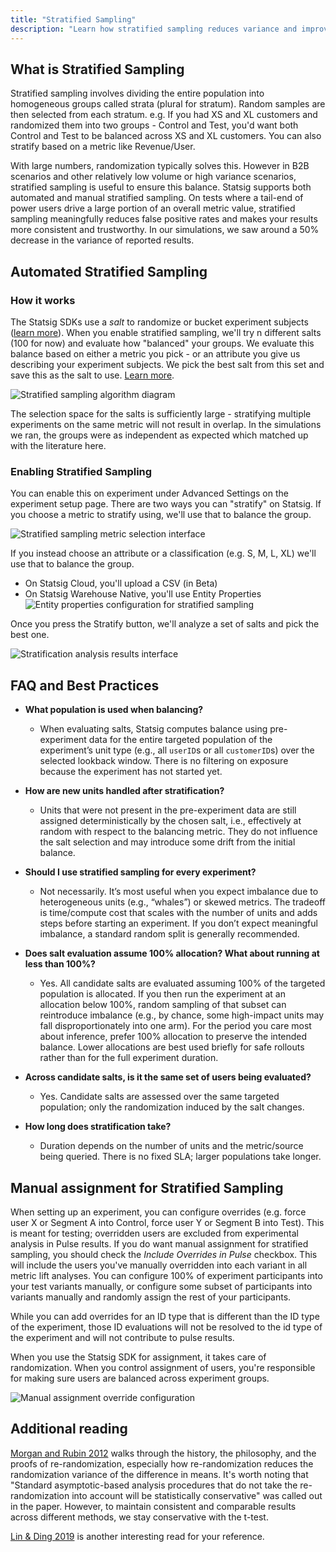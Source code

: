 ```yaml
---
title: "Stratified Sampling"
description: "Learn how stratified sampling reduces variance and improves experiment reliability in low volume or high variance scenarios."
---
```


## What is Stratified Sampling

Stratified sampling involves dividing the entire population into homogeneous groups called strata (plural for stratum). Random samples are then selected from each stratum. e.g. If you had XS and XL customers and randomized them into two groups - Control and Test, you'd want both Control and Test to be balanced across XS and XL customers. You can also stratify based on a metric like Revenue/User.

With large numbers, randomization typically solves this. However in B2B scenarios and other relatively low volume or high variance scenarios, stratified sampling is useful to ensure this balance. Statsig supports both automated and manual stratified sampling. On tests where a tail-end of power users drive a large portion of an overall metric value, stratified sampling meaningfully reduces false positive rates and makes your results more consistent and trustworthy. In our simulations, we saw around a 50% decrease in the variance of reported results.

## Automated Stratified Sampling

### How it works

The Statsig SDKs use a _salt_ to randomize or bucket experiment subjects ([learn more](/faq#how-does-bucketing-within-the-statsig-sdks-work)). When you enable stratified sampling, we'll try n different salts (100 for now) and evaluate how "balanced" your groups. We evaluate this balance based on either a metric you pick - or an attribute you give us describing your experiment subjects. We pick the best salt from this set and save this as the salt to use. [Learn more](https://statsig.com/blog/introducing-stratified-sampling).
<Frame>
  <img src="https://github.com/statsig-io/docs/assets/31516123/99f72b83-9f14-45a3-aa6e-ffcbd6211ec7" alt="Stratified sampling algorithm diagram" />
</Frame>

The selection space for the salts is sufficiently large - stratifying multiple experiments on the same metric will not result in overlap. In the simulations we ran, the groups were as independent as expected which matched up with the literature here.

### Enabling Stratified Sampling

You can enable this on experiment under Advanced Settings on the experiment setup page. There are two ways you can "stratify" on Statsig.
If you choose a metric to stratify using, we'll use that to balance the group.
<Frame>
  <img src="https://github.com/statsig-io/docs/assets/31516123/0cfc499d-4fdf-44a8-ba2a-3537ba5bb904" alt="Stratified sampling metric selection interface" />
</Frame>

If you instead choose an attribute or a classification (e.g. S, M, L, XL) we'll use that to balance the group.

- On Statsig Cloud, you'll upload a CSV (in Beta)
- On Statsig Warehouse Native, you'll use Entity Properties
  <Frame>
    <img src="https://github.com/statsig-io/docs/assets/31516123/102a839f-37fd-4443-807a-4b269f137490" alt="Entity properties configuration for stratified sampling" />
  </Frame>

Once you press the Stratify button, we'll analyze a set of salts and pick the best one.
<Frame>
  <img src="https://github.com/statsig-io/docs/assets/31516123/412f5c78-8c4f-4f16-88d3-60d3d3555ffd" alt="Stratification analysis results interface" />
</Frame>

## FAQ and Best Practices

- **What population is used when balancing?**

  - When evaluating salts, Statsig computes balance using pre-experiment data for the entire targeted population of the experiment’s unit type (e.g., all `userID`s or all `customerID`s) over the selected lookback window. There is no filtering on exposure because the experiment has not started yet.

- **How are new units handled after stratification?**

  - Units that were not present in the pre-experiment data are still assigned deterministically by the chosen salt, i.e., effectively at random with respect to the balancing metric. They do not influence the salt selection and may introduce some drift from the initial balance.

- **Should I use stratified sampling for every experiment?**

  - Not necessarily. It’s most useful when you expect imbalance due to heterogeneous units (e.g., “whales”) or skewed metrics. The tradeoff is time/compute cost that scales with the number of units and adds steps before starting an experiment. If you don’t expect meaningful imbalance, a standard random split is generally recommended.

- **Does salt evaluation assume 100% allocation? What about running at less than 100%?**

  - Yes. All candidate salts are evaluated assuming 100% of the targeted population is allocated. If you then run the experiment at an allocation below 100%, random sampling of that subset can reintroduce imbalance (e.g., by chance, some high-impact units may fall disproportionately into one arm). For the period you care most about inference, prefer 100% allocation to preserve the intended balance. Lower allocations are best used briefly for safe rollouts rather than for the full experiment duration.

- **Across candidate salts, is it the same set of users being evaluated?**

  - Yes. Candidate salts are assessed over the same targeted population; only the randomization induced by the salt changes.

- **How long does stratification take?**
  - Duration depends on the number of units and the metric/source being queried. There is no fixed SLA; larger populations take longer.

## Manual assignment for Stratified Sampling

When setting up an experiment, you can configure overrides (e.g. force user X or Segment A into Control, force user Y or Segment B into Test). This is meant for testing; overridden users are excluded from experimental analysis in Pulse results. If you do want manual assignment for stratified sampling, you should check the _Include Overrides in Pulse_ checkbox. This will include the users you've manually overridden into each variant in all metric lift analyses. You can configure 100% of experiment participants into your test variants manually, or configure some subset of participants into variants manually and randomly assign the rest of your participants.

<Note>
While you can add overrides for an ID type that is different than the ID type of the experiment, those ID evaluations will not be resolved to the id type of the experiment and will not contribute to pulse results.
</Note>

When you use the Statsig SDK for assignment, it takes care of randomization. When you control assignment of users, you're responsible for making sure users are balanced across experiment groups.

<Frame>
  <img src="https://user-images.githubusercontent.com/31516123/230964234-8cc81f66-f4f8-4f37-b6df-6d36d0d7ab98.png" alt="Manual assignment override configuration" />
</Frame>

## Additional reading

[Morgan and Rubin 2012](https://projecteuclid.org/journals/annals-of-statistics/volume-40/issue-2/Rerandomization-to-improve-covariate-balance-in-experiments/10.1214/12-AOS1008.full) walks through the history, the philosophy, and the proofs of re-randomization, especially how re-randomization reduces the randomization variance of the difference in means. It's worth noting that "Standard asymptotic-based analysis procedures that do not take the re-randomization into account will be statistically conservative" was called out in the paper. However, to maintain consistent and comparable results across different methods, we stay conservative with the t-test.

[Lin & Ding 2019](https://arxiv.org/abs/1906.11291) is another interesting read for your reference.
